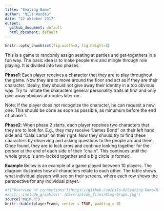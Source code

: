 ```yaml
---
title: "Seating Game"
author: "Nils Randau"
date: "22 oktober 2017"
output:
  github_document: default
  html_document: default
---
```


```r
knitr::opts_chunk$set(fig.width=8, fig.height=8)
```

This is a game to randomly assign seating at parties and get-togethers in a fun way. The basic idea is to make people mix and mingle through role playing. It is divided into two phases:

<b>Phase1</b>:
Each player receives a character that they are to play throughout the game. Now they are to move around the floor and act as if they are their character. Ideally, they should not give away their identity in a too obvious way. Try to imitate the characters general personality traits at first and only give away obvious attributes later on.

Note: If the player does not recognize the character, he can request a new one. This should be done as soon as possible, as minumum before the end of phase 1.

<b>Phase2</b>:
When phase 2 starts, each player receives two characters that they are to look for. E.g., they may receive "James Bond" on their left hand side and "Dalai Lama" on their right. Now they should try to find these characters by observing and asking questions to the people around them. Once found, they are to lock arms and continue looking together for the person at the end of each side of their "chain". This continues until the whole group is arm-locked together and a big circle is formed.

<b>Example</b>
Below is an example of a game played between 10 players. The diagram illustrates how all characters relate to each other. The table shows what individual players will see on their screens, where each row shows the perspective for any individual player.

```r
#!["Overview of connections"](https://github.com/nils-R/Seating-Game/Ring-Graph.png)
#knitr::include_graphics('./Description_files/Ring-Graph.jpg')
source("main.R")
knitr::kable(playerFrame, center = TRUE, padding = 0)
```
